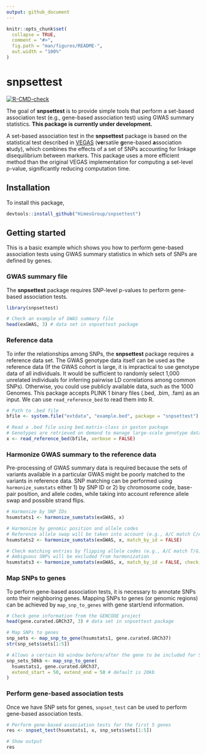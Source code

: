 ```yaml
---
output: github_document
---
```


<!-- README.md is generated from README.Rmd. Please edit that file -->

```r
knitr::opts_chunk$set(
  collapse = TRUE,
  comment = "#>",
  fig.path = "man/figures/README-",
  out.width = "100%"
)
```

# snpsettest

<!-- badges: start -->
[![R-CMD-check](https://github.com/HimesGroup/snpsettest/workflows/R-CMD-check/badge.svg)](https://github.com/HimesGroup/snpsettest/actions)
<!-- badges: end -->

The goal of **snpsettest** is to provide simple tools that perform a set-based
association test (e.g., gene-based association test) using GWAS summary
statistics. **This package is currently under development.**

A set-based association test in the **snpsettest** package is based on the
statistical test described in
[VEGAS](https://www.ncbi.nlm.nih.gov/pmc/articles/PMC2896770/) (**ve**rsatile
**g**ene-based **a**ssociation **s**tudy), which combines the effects of a set
of SNPs accounting for linkage disequilibrium between markers. This package uses
a more efficient method than the original VEGAS implementation for computing a
set-level p-value, significantly reducing computation time.

## Installation

To install this package, 

```r
devtools::install_github("HimesGroup/snpsettest")
```

## Getting started

This is a basic example which shows you how to perform gene-based association
tests using GWAS summary statistics in which sets of SNPs are defined by genes.

### GWAS summary file

The **snpsettest** package requires SNP-level p-values to perform gene-based
association tests.

```r
library(snpsettest)

# Check an example of GWAS summary file
head(exGWAS, 3) # data set in snpsettest package
```

### Reference data

To infer the relationships among SNPs, the **snpsettest** package requires a
reference data set. The GWAS genotype data itself can be used as the reference
data (If the GWAS cohort is large, it is impractical to use genotype data of all
individuals. It would be sufficient to randomly select 1,000 unrelated
individuals for inferring pairwise LD correlations among common SNPs).
Otherwise, you could use publicly available data, such as the 1000 Genomes.
This package accepts PLINK 1 binary files (.bed, .bim, .fam) as an input. We can
use `read_reference_bed` to read them into R.

```r
# Path to .bed file
bfile <- system.file("extdata", "example.bed", package = "snpsettest")

# Read a .bed file using bed.matrix-class in gaston package
# Genotypes are retrieved on demand to manage large-scale genotype data
x <- read_reference_bed(bfile, verbose = FALSE)
```

### Harmonize GWAS summary to the reference data

Pre-processing of GWAS summary data is required because the sets of variants
available in a particular GWAS might be poorly matched to the variants in
reference data. SNP matching can be performed using `harmonize_sumstats` either
1) by SNP ID or 2) by chromosome code, base-pair position, and allele codes,
while taking into account reference allele swap and  possible strand flips.

```r
# Harmonize by SNP IDs
hsumstats1 <- harmonize_sumstats(exGWAS, x)

# Harmonize by genomic position and allele codes
# Reference allele swap will be taken into account (e.g., A/C match C/A)
hsumstats2 <- harmonize_sumstats(exGWAS, x, match_by_id = FALSE)

# Check matching entries by flipping allele codes (e.g., A/C match T/G)
# Ambiguous SNPs will be excluded from harmonization
hsumstats3 <- harmonize_sumstats(exGWAS, x, match_by_id = FALSE, check_strand_flip = TRUE)
```

### Map SNPs to genes

To perform gene-based association tests, it is necessary to annotate SNPs onto
their neighboring genes. Mapping SNPs to genes (or genomic regions) can be
achieved by `map_snp_to_genes` with gene start/end information.


```r
# Check gene information from the GENCODE project
head(gene.curated.GRCh37, 3) # data set in snpsettest package

# Map SNPs to genes
snp_sets <- map_snp_to_gene(hsumstats1, gene.curated.GRCh37)
str(snp_sets$sets[1:5])

# Allows a certain kb window before/after the gene to be included for SNP mapping
snp_sets_50kb <- map_snp_to_gene(
  hsumstats1, gene.curated.GRCh37, 
  extend_start = 50, extend_end = 50 # default is 20kb
)
```

### Perform gene-based association tests

Once we have SNP sets for genes, `snpset_test` can be used to perform
gene-based association tests.

```r
# Perform gene-based association tests for the first 5 genes
res <- snpset_test(hsumstats1, x, snp_sets$sets[1:5])

# Show output
res
```
